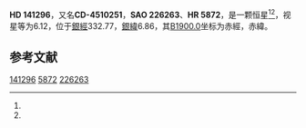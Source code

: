 {{Starbox begin
| name = HD 141296
}}
{{Starbox observe
| epoch = [[J2000.0|J2000.0]]
| constell = {{星座名待查}}<ref name=SIMBAD>{{cite web
 | url=http://simbad.u-strasbg.fr/simbad/sim-id?Ident=HR+5872
 | title =Pulsating variable Star
 | publisher=Centre de Données astronomiques de Strasbourg
 | work=SIMBAD
 | accessdate=2012-07-13}}</ref><ref name=DATA>{{cite web
 | url=http://vizier.u-strasbg.fr/viz-bin/VizieR-5?-out.add=.&-source=5050&-corr=PK=HR&-out.max=9999&HR=5872
 | title=VizieR Detailed Page
 | accessdate=2012-07-13
 | archive-date=2019-02-16
 | archive-url=https://web.archive.org/web/20190216084451/http://vizier.u-strasbg.fr/viz-bin/VizieR-5?-out.add=.&-source=5050&-corr=PK=HR&-out.max=9999&HR=5872
 | dead-url=no
 }}</ref>
| 星官 = 
| ra = {{RA|15|50|16.3}}<ref name=SIMBAD /><ref name=DATA />
| dec = {{DEC|-45|24|6}}<ref name=SIMBAD /><ref name=DATA />
| appmag_v = 6.12<ref name=SIMBAD /><ref name=DATA />
}}
{{Starbox character
| class = A9III<ref name=SIMBAD /><ref name=DATA />
| b-v = 0.29<ref name=SIMBAD /><ref name=DATA />
| u-b = 0.03<ref name=SIMBAD /><ref name=DATA />
| r-i = <ref name=SIMBAD /><ref name=DATA />
| variable = 
}}
{{Starbox astrometry
| radial_v = 0.03
| prop_mo_ra = 2
| parallax = 
| p_error = 
}}
{{Starbox catalog
| names =CD-4510251，[[SAO星表|SAO]] 226263，[[HD星表|HD]] 141296，[[HR星表|HR]] 5872}}
{{Starbox reference |Simbad=HR+5872}}
{{Starbox end}}

'''HD 141296'''，又名'''CD-4510251'''，'''SAO 226263'''、'''HR 5872'''，是一颗恒星<ref name=SIMBAD /><ref name=DATA />，视星等为6.12，位于[[銀道座標系|銀經]]332.77，[[銀道座標系|銀緯]]6.86，其[[B1900.0|B1900.0]]坐标为赤經{{RA|15|43|15.8}}，赤緯{{DEC|-45|6.86|42}}。

== 参考文献 ==
{{reflist}}

{{star-stub}}

[[Category:HD和HDE天體|141296]]
[[Category:HR天體|5872]]
[[Category:SAO天體|226263]]